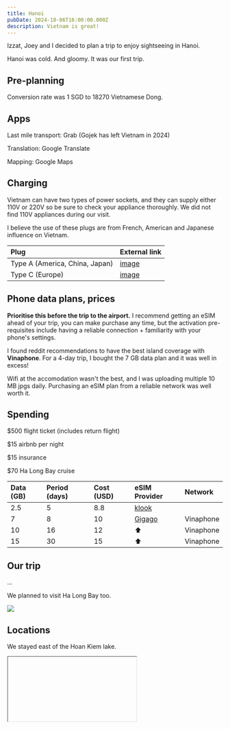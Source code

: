 ```yaml
---
title: Hanoi
pubDate: 2024-10-06T16:00:00.000Z
description: Vietnam is great!
---
```


Izzat, Joey and I decided to plan a trip to enjoy sightseeing in Hanoi.

Hanoi was cold. And gloomy. It was our first trip.

## Pre-planning

Conversion rate was 1 SGD to 18270 Vietnamese Dong.

## Apps

Last mile transport: Grab (Gojek has left Vietnam in 2024)

Translation: Google Translate

Mapping: Google Maps

## Charging

Vietnam can have two types of power sockets, and they can supply either 110V or 220V so be sure to check your appliance thoroughly. We did not find 110V appliances during our visit.

I believe the use of these plugs are from French, American and Japanese influence on Vietnam.

| **Plug**                       | **External link**                                                                           |
| :----------------------------- | :------------------------------------------------------------------------------------------ |
| Type A (America, China, Japan) | [image](https://www.netio-products.com/en/glossary/type-a-electrical-socketelectrical-plug) |
| Type C (Europe)                | [image](https://www.netio-products.com/en/glossary/type-c-electrical-socketelectrical-plug) |

## Phone data plans, prices

**Prioritise this before the trip to the airport.** I recommend getting an eSIM ahead of your trip, you can make purchase any time, but the activation pre-requisites include having a reliable connection + familiarity with your phone's settings.

I found reddit recommendations to have the best island coverage with **Vinaphone**. For a 4-day trip, I bought the 7 GB data plan and it was well in excess!

Wifi at the accomodation wasn't the best, and I was uploading multiple 10 MB jpgs daily. Purchasing an eSIM plan from a reliable network was well worth it.

## Spending

$500 flight ticket (includes return flight)

$15 airbnb per night

$15 insurance

$70 Ha Long Bay cruise

| **Data** (GB) | **Period** (days) | **Cost** (USD) | **eSIM Provider**                                                     | **Network** |
| :------------ | :---------------- | :------------- | :-------------------------------------------------------------------- | :---------- |
| 2.5           | 5                 | 8.8            | [klook](https://www.klook.com/en-SG/wifi-sim-card/?region=37-Vietnam) |             |
| 7             | 8                 | 10             | [Gigago](https://gigago.com/esim/vietnam/)                            | Vinaphone   |
| 10            | 16                | 12             | ⬆️                                                                    | Vinaphone   |
| 15            | 30                | 15             | ⬆️                                                                    | Vinaphone   |

## Our trip

...

We planned to visit Ha Long Bay too.

![](https://res.cloudinary.com/dbifqlg1w/image/upload/v1727434877/travels/hanoi/DSC_3349_lys4pz.jpg)

## Locations

We stayed east of the Hoan Kiem lake.

<IFrame embedCode="<iframe src=&#x22;https://www.google.com/maps/embed?pb=!1m18!1m12!1m3!1d7448.212171230281!2d105.85231765336586!3d21.028440844652582!2m3!1f0!2f0!3f0!3m2!1i1024!2i768!4f13.1!3m3!1m2!1s0x3135abea3ec39f05%3A0x4b8f47c4c0e167ae!2sVintage%20Decor%20Apartment%20Hanoi%20Old%20Town!5e0!3m2!1sen!2ssg!4v1729514215332!5m2!1sen!2ssg&#x22; width=&#x22;100%&#x22; height=&#x22;350&#x22; style=&#x22;border:0;&#x22; allowfullscreen=&#x22;&#x22; loading=&#x22;lazy&#x22; referrerpolicy=&#x22;no-referrer-when-downgrade&#x22;></iframe>" />

![](https://res.cloudinary.com/dbifqlg1w/image/upload/v1727434783/travels/hanoi/DSC_3311_xvofsz.jpg)![](https://res.cloudinary.com/dbifqlg1w/image/upload/v1727435028/travels/hanoi/DSC_3337_zprxhy.jpg)![](https://res.cloudinary.com/dbifqlg1w/image/upload/v1727435026/travels/hanoi/DSC_3342_ismlhk.jpg)

<IFrame />

## Eating great stuff

And where to find them.

| **Food**                   | **Notes**       | **Minutes** | **Visited** |                         **Map**                         |
| :------------------------- | :-------------- | :---------: | :---------: | :-----------------------------------------------------: |
| 🏠                         | Airbnb          |      0      |      -      |     [📍](https://maps.app.goo.gl/EdvDK7z8jCbJ5dvQ8)     |
| Beef Salad                 |                 |      9      |             |     [📍](https://maps.app.goo.gl/yomoT4MyQUyPghuZ6)     |
| Nha Trang Roll             |                 |      9      |             |     [📍](https://maps.app.goo.gl/gLh3edKBEeHkdw1NA)     |
| Clam Worm                  |                 |      11     |             |     [📍](https://maps.app.goo.gl/z8bxS4GLUmeavvQi8)     |
| Coconut Icecream           |                 |      12     |             |     [📍](https://maps.app.goo.gl/S7qYFfEbgVz18Fd26)     |
| Egg Coffee                 |                 |      10     |      ✅      |     [📍](https://maps.app.goo.gl/tvLxdSQEdDokLsMR8)     |
| Vietnamese Pancake         | Pork and shrimp |      20     |             |     [📍](https://maps.app.goo.gl/WUU922ymdCzgzziu9)     |
| Traditional Breadstour 👍  |                 |      12     |      ✅      |     [📍](https://maps.app.goo.gl/WUU922ymdCzgzziu9)     |
| Yoghurt Dessert            |                 |      14     |             |     [📍](https://maps.app.goo.gl/LVH8EHansFXgzDnG6)     |
| Avocado Icecream           | Ngọc kem bơ     |      5      |      ✅      |     [📍](https://maps.app.goo.gl/9bJG4piV9BSZd2xT8)     |
| Salt Mate 👍               | Salt coffee     |      7      |      ✅      |     [📍](https://maps.app.goo.gl/xuwMq2KBpqiwgtAP7)     |
| Pizza 4P’s Bao Khanh       | Cheese dessert  |      15     |             |     [📍](https://maps.app.goo.gl/gE2pRnZy3wzjynPx7)     |
| Banhmi Longhoi             | Chain store     |      9      |             |     [📍](https://maps.app.goo.gl/buuxT23MXjAQQqW48)     |
| Banh Mi 25 👍              | Great street    |             |      ✅      |     [📍](https://maps.app.goo.gl/R5oUdFcg23p4V1336)     |
| Bami Bread                 | Banh Mi Hoi An  |             |             |     [📍](https://maps.app.goo.gl/cSjTVZ4WMZo619c99)     |
| Chả Cá Anh Vũ              | Franchise       |      57     |             |     [📍](https://maps.app.goo.gl/rXkAv2LnsTWr9W9n6)     |
| Chả Cá Thăng Long 👍       | Michelin        |      29     |      ✅      | [📍](https://osm.org/go/4dt0Ydtcu?m=\&node=11491405059) |
| Cafe Dinh 👍               |                 |      11     |      ✅      |     [📍](https://maps.app.goo.gl/GQtirvBrHQVpjpPr7)     |
| Cafe Giảng                 |                 |             |      ✅      |     [📍](https://maps.app.goo.gl/7NjmoDm2NiUxu3Sh9)     |
| Bun Cha                    | Obama, Bourdain |      19     |             |     [📍](https://maps.app.goo.gl/WxxK77Qt3jUhsehLA)     |
| Baked Egg Tart             |                 |      22     |             |     [📍](https://maps.app.goo.gl/fFSWYjbFDQrYFeHW9)     |
| Fermented, Grilled Pork 👍 | Great oysters   |      19     |      ✅      |     [📍](https://maps.app.goo.gl/sYWN9sQt6aWtKfi79)     |
| Ancient Dessert Homestyle  |                 |      20     |             |     [📍](https://maps.app.goo.gl/fQkcQFcq2vYUcMTq8)     |
| Che                        | Too far         |             |             |     [📍](https://maps.app.goo.gl/7PZSUKvKAp5aUubb9)     |
| Fermented Pork             |                 |      59     |             |     [📍](https://maps.app.goo.gl/Vdp6G4MQRXe8jWEs7)     |
| Pork Skewer                | Thit xien nuong |      59     |             |     [📍](https://maps.app.goo.gl/bAK4xqMGxen2D9wi9)     |
| Honey Buttered Banh Mi     | Banh mi mat ong |      59     |             |                            ⬆️                           |
| Banh Duc, Rib Porridge     | Chao suon       |      59     |             |     [📍](https://maps.app.goo.gl/HwQ931FM18UoR3dx6)     |
| Street Breakfast 👍        |                 |             |             |                                                         |
| Street Bun Cha 👍          |                 |             |             |                                                         |
| Street Banh Mi 👍          |                 |             |             |                                                         |

There are a few more places we've eaten at. And a list of recommendations given to us while chatting with some tourists from Britain.

## Interesting places

| **Place**             | **Notes**      |    **Minutes**    | **Visited** |                                                                        **Map**                                                                       |
| :-------------------- | :------------- | :---------------: | :---------: | :--------------------------------------------------------------------------------------------------------------------------------------------------: |
| 🏠                    | Airbnb         |         0         |      -      |                                                    [📍](https://maps.app.goo.gl/EdvDK7z8jCbJ5dvQ8)                                                   |
| Master Tan            | Soap and scent |                   |      ✅      |                                                    [📍](https://maps.app.goo.gl/VqKYQrrpGsiFqRZF6)                                                   |
| CNES Shoes            | Leather shoes  |                   |      ✅      |                                                    [📍](https://maps.app.goo.gl/8rhgyJoRkUwQFyuG8)                                                   |
| Fugashin 👍           | Leather shoes  |                   |             |                                                    [📍](https://maps.app.goo.gl/FFFNzwyGHLBFS2s99)                                                   |
| Namidori 👍           | Leather shoes  |                   |      ✅      |                                                    [📍](https://maps.app.goo.gl/fDZB2MWXbPXgJDgf9)                                                   |
| Jersey shop           | Clothes        |                   |      ✅      |                                                    [📍](https://maps.app.goo.gl/87982ntruSBDr8m4A)                                                   |
| Ironcap Barber 👍     | Haircut + wash |                   |      ✅      |                                                    [📍](https://maps.app.goo.gl/UNSYzquMGbG5Wm9u9)                                                   |
| Old Quarter           |                |                   |             |                                                                                                                                                      |
| Uniqlo                |                |                   |             |                                                                                                                                                      |
| Hung Dao Night Market |                |                   |             |                                                                                                                                                      |
| Hang Da Market        |                |                   |             |                                                                                                                                                      |
| Train Street          |                |                   |             |                                                                                                                                                      |
| Big Church            |                |                   |             |                                                                                                                                                      |
| Ha Long Bay           |                | 150 (private bus) |             | [Guide](https://bhayacruises.com/blog/get-from-hanoi-to-halong-bay/#:~\:text=Time%3A%20It%20takes%20around%20three,might%20be%20the%20best%20option) |

## What to do next

...

